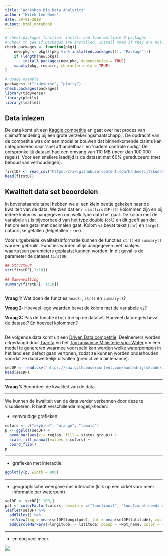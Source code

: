```yaml
---
title: "Workshop Big Data Analytics"
author: "Witek ten Hove"
date: 29-01-2018
output: html_notebook
---
```



```r
# check.packages function: install and load multiple R packages.
# Check to see if packages are installed. Install them if they are not, then load them into the R session.
check.packages <- function(pkg){
    new.pkg <- pkg[!(pkg %in% installed.packages()[, "Package"])]
    if (length(new.pkg)) 
        install.packages(new.pkg, dependencies = TRUE)
    sapply(pkg, require, character.only = TRUE)
}

# Usage example
packages<-c("tidyverse", "plotly")
check.packages(packages)
library(tidyverse)
library(plotly)
library(leaflet)
```

## Data inlezen

De data komt uit een <a href="https://www.kaggle.com/c/bnp-paribas-cardif-claims-management" target="_blank">Kaggle competitie</a> en gaat over het proces van claimafhandeling bij een grote verzekeringsmaatschappij. De opdracht van de competitie was om een model te bouwen dat binnenkomende claims kan categoriseren naar 'snel afhandelbaar' en 'nadere controle nodig'. De oorspronkelijk dataset had een omvang van 110 MB (meer dan 100.000 regels). Voor een snellere laadtijd is de dataset met 60% gereduceerd (met behoud van verhoudingen).

```r
firstDF <- read_csv("https://raw.githubusercontent.com/hanbedrijfskunde/im/master/workshops/bigdata/kaggle.csv")
head(firstDF)
```

## Kwaliteit data set beoordelen

In bovenstaande tabel hebben we al een klein beetje gekeken naar de kwaliteit van de data. We zien dat er `r dim(firstDF)[2]` kolommen zijn en bij iedere kolom is aangegeven om welk type data het gaat. De kolom met de variabele `v1` is bijvoorbeeld van het type double (`dbl`) en dit geeft aan dat het om een getal met decimalen gaat. Kolom `v3` bevat tekst (`chr`) en  `target` natuurlijke getallen (telgetallen - `int`).

Voor uitgebreide kwaliteitsinformatie kunnen de functies `str()` en `summary()` worden gebruikt. Functies worden altijd aangegeven met haakjes waartussen parameters geplaatst kunnen worden. In dit geval is de parameter de dataset `firstDF`.

```r
## Structuur
str(firstDF[,1:10])
```

```r
## Samenvatting
summary(firstDF[, 1:10])
```

<hr>
**Vraag 1:** Wat doen de functies `head()`, `str()` en `summary()`?

**Vraag 2:** Hoeveel lege waarden bevat de kolom met de variabele `v2`?

**Vraag 3:** Pas de functie `dim()` toe op de dataset. Hoeveel dataregels bevat de dataset? En hoeveel kolommen?
<hr>

De volgende data komt uit een <a href="https://www.drivendata.org/competitions/7/pump-it-up-data-mining-the-water-table/page/25/" target="_blank">Driven Data competitie</a>. Deelnemers worden uitgedaagd door <a href="http://taarifa.org/" target="_blank">Taarifa</a> en het <a href="http://maji.go.tz/" target="_blank">Tanzaniaanse Ministerie voor Water</a> om een model te genereren waarmee voorspeld kan worden welke waterpompen in het land een defect gaan vertonen, zodat ze kunnen worden onderhouden voordat ze daadwerkelijk uitvallen (predictive maintenance).

```r
secDF <- read.csv("https://raw.githubusercontent.com/hanbedrijfskunde/im/master/workshops/bigdata/drivendata.csv")
head(secDF)
```
<hr>
**Vraag 1:** Beoordeel de kwaliteit van de data.
<hr>

We kunnen de kwaliteit van de data verder verkennen door deze te visualiseren. R biedt verschillende mogelijkheden:

- eenvoudige grafieken

```r
colors <- c("skyblue", "orange", "tomato")
p <- ggplot(secDF) +
  geom_bar(aes(x = region, fill = status_group)) +
  scale_fill_manual(values = colors) +
  coord_flip()
p
```

<hr>
- grafieken met interactie:

```r
ggplotly(p, width = 900)
```

<hr>
- geographische weergave met interactie (klik op een cirkel voor meer informatie per waterpunt)

```r

selDF <- secDF[1:100,]
pal <- colorFactor(colors, domain = c("functional", "functional needs repair", "non functional"))
leaflet(selDF) %>%
  addTiles() %>%
  setView(lng = mean(selDF$longitude), lat = mean(selDF$latitude), zoom = 6) %>%
  addCircleMarkers(~longitude, ~ latitude, popup = ~wpt_name, color = ~pal(status_group))
```

<hr>
- en nog veel meer.

![](pyramids.gif)
